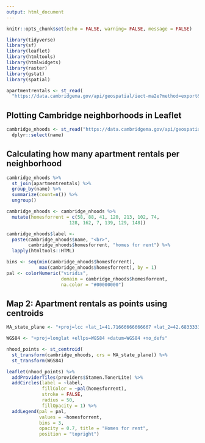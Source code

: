 ```yaml
---
output: html_document
---
```

```r
knitr::opts_chunk$set(echo = FALSE, warning= FALSE, message = FALSE) 
```

```r
library(tidyverse)
library(sf)
library(leaflet)
library(htmltools)
library(htmlwidgets)
library(raster)
library(gstat)
library(spatial)
```

```r
apartmentrentals <- st_read(
  "https://data.cambridgema.gov/api/geospatial/iect-ma2e?method=export&format=KML")
```

## Plotting Cambridge neighborhoods in Leaflet

```r
cambridge_nhoods <- st_read("https://data.cambridgema.gov/api/geospatial/4ys2-ebga?method=export&format=GeoJSON", quiet = TRUE) %>%
  dplyr::select(name)
```
## Calculating how many apartment rentals per neighborhood 

```r
cambridge_nhoods %>% 
  st_join(apartmentrentals) %>% 
  group_by(name) %>% 
  summarize(count=n()) %>% 
  ungroup()
```


```r
cambridge_nhoods <- cambridge_nhoods %>%
  mutate(homesforrent = c(58, 88, 41, 120, 213, 102, 74, 
                       128, 162, 7, 139, 129, 148))

cambridge_nhoods$label <- 
  paste(cambridge_nhoods$name, "<br>", 
        cambridge_nhoods$homesforrent, "homes for rent") %>% 
  lapply(htmltools::HTML)

bins <- seq(min(cambridge_nhoods$homesforrent),
            max(cambridge_nhoods$homesforrent), by = 1)
pal <- colorNumeric("viridis", 
                    domain = cambridge_nhoods$homesforrent,
                    na.color = "#00000000")
```

## Map 2: Apartment rentals as points using centroids 

```r
MA_state_plane <- "+proj=lcc +lat_1=41.71666666666667 +lat_2=42.68333333333333 +lat_0=41 +lon_0=-71.5 +x_0=200000 +y_0=750000 +ellps=GRS80 +units=m +no_defs "

WGS84 <- "+proj=longlat +ellps=WGS84 +datum=WGS84 +no_defs"

nhood_points <- st_centroid(
  st_transform(cambridge_nhoods, crs = MA_state_plane)) %>%
  st_transform(WGS84)

leaflet(nhood_points) %>%
  addProviderTiles(providers$Stamen.TonerLite) %>%
  addCircles(label = ~label,
             fillColor = ~pal(homesforrent),
             stroke = FALSE, 
             radius = 50, 
             fillOpacity = 1) %>% 
  addLegend(pal = pal, 
            values = ~homesforrent,
            bins = 3,
            opacity = 0.7, title = "Homes for rent",
            position = "topright")
```